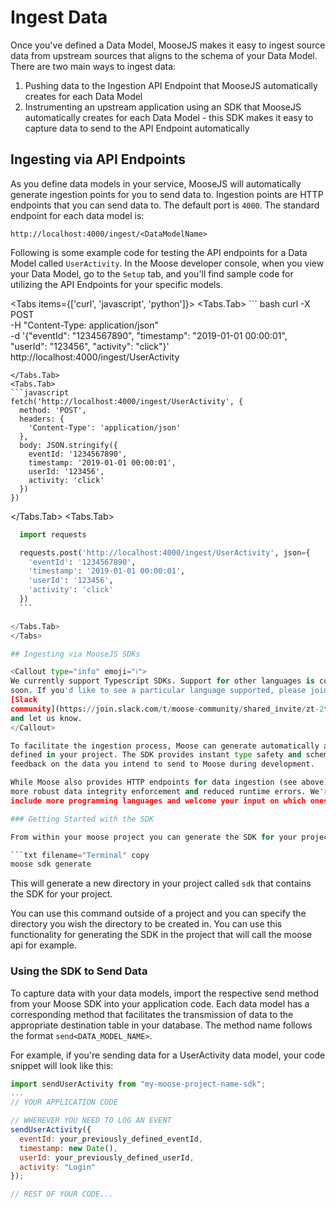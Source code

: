 
# Ingest Data

Once you've defined a Data Model, MooseJS makes it easy to ingest source data from upstream sources
that aligns to the schema of your Data Model. There are two main ways to ingest data:

1. Pushing data to the Ingestion API Endpoint that MooseJS automatically creates for each Data Model
2. Instrumenting an upstream application using an SDK that MooseJS automatically creates for each Data Model -
   this SDK makes it easy to capture data to send to the API Endpoint automatically

## Ingesting via API Endpoints

As you define data models in your service, MooseJS will automatically generate ingestion points for you
to send data to. Ingestion points are HTTP endpoints that you can send data to. The default port is `4000`.
The standard endpoint for each data model is:

`http://localhost:4000/ingest/<DataModelName>`

Following is some example code for testing the API endpoints for a Data Model called `UserActivity`. In
the Moose developer console, when you view your Data Model, go to the `Setup` tab, and you'll find sample
code for utilizing the API Endpoints for your specific models.

<Tabs items={['curl', 'javascript', 'python']}>
  <Tabs.Tab>
    ``` bash
  curl -X POST \
    -H "Content-Type: application/json" \
    -d '{"eventId": "1234567890", "timestamp": "2019-01-01 00:00:01", "userId": "123456", "activity": "click"}' \
    http://localhost:4000/ingest/UserActivity
  ```
  </Tabs.Tab>
  <Tabs.Tab>
  ```javascript
  fetch('http://localhost:4000/ingest/UserActivity', {
    method: 'POST',
    headers: {
      'Content-Type': 'application/json'
    },
    body: JSON.stringify({
      eventId: '1234567890',
      timestamp: '2019-01-01 00:00:01',
      userId: '123456',
      activity: 'click'
    })
  })
  ```
  </Tabs.Tab>
  <Tabs.Tab>
  ```python
    import requests

    requests.post('http://localhost:4000/ingest/UserActivity', json={
      'eventId': '1234567890',
      'timestamp': '2019-01-01 00:00:01',
      'userId': '123456',
      'activity': 'click'
    })
    ```

  </Tabs.Tab>
</Tabs>

## Ingesting via MooseJS SDKs

<Callout type="info" emoji="ℹ️">
  We currently support Typescript SDKs. Support for other languages is coming
  soon. If you'd like to see a particular language supported, please join our
  [Slack
  community](https://join.slack.com/t/moose-community/shared_invite/zt-2fjh5n3wz-cnOmM9Xe9DYAgQrNu8xKxg)
  and let us know.
</Callout>

To facilitate the ingestion process, Moose can generate automatically a TypeScript SDK for every data model
defined in your project. The SDK provides instant type safety and schema validation, offering real-time
feedback on the data you intend to send to Moose during development.

While Moose also provides HTTP endpoints for data ingestion (see above), we recommend utilizing the SDK for
more robust data integrity enforcement and reduced runtime errors. We're actively expanding support to
include more programming languages and welcome your input on which ones to prioritize.

### Getting Started with the SDK

From within your moose project you can generate the SDK for your project by running the following command:

```txt filename="Terminal" copy
moose sdk generate
```

This will generate a new directory in your project called `sdk` that contains the SDK for your project.

You can use this command outside of a project and you can specify the directory you wish the directory to
be created in. You can use this functionality for generating the SDK in the project that will call the moose
api for example.

### Using the SDK to Send Data

To capture data with your data models, import the respective send method from your Moose SDK into your
application code. Each data model has a corresponding method that facilitates the transmission of data to
the appropriate destination table in your database. The method name follows the format `send<DATA_MODEL_NAME>`.

For example, if you're sending data for a UserActivity data model, your code snippet will look like this:

```Javascript
import sendUserActivity from "my-moose-project-name-sdk";
...
// YOUR APPLICATION CODE

// WHEREVER YOU NEED TO LOG AN EVENT
sendUserActivity({
  eventId: your_previously_defined_eventId,
  timestamp: new Date(),
  userId: your_previously_defined_userId,
  activity: "Login"
});

// REST OF YOUR CODE...
```

